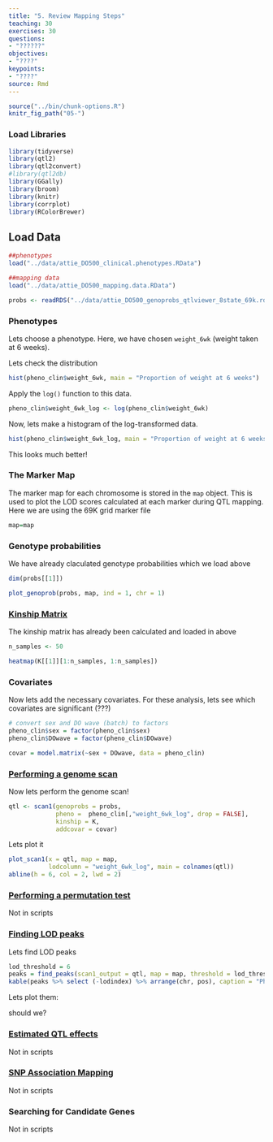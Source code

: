 ```yaml
---
title: "5. Review Mapping Steps"
teaching: 30
exercises: 30
questions:
- "??????"
objectives:
- "????"
keypoints:
- "????"
source: Rmd
---
```


```r
source("../bin/chunk-options.R")
knitr_fig_path("05-")
```

### Load Libraries  

```r
library(tidyverse)
library(qtl2)
library(qtl2convert)
#library(qtl2db)
library(GGally)
library(broom)
library(knitr)
library(corrplot)
library(RColorBrewer)

```

## Load Data

```r

##phenotypes
load("../data/attie_DO500_clinical.phenotypes.RData")

##mapping data
load("../data/attie_DO500_mapping.data.RData")

probs <- readRDS("../data/attie_DO500_genoprobs_qtlviewer_8state_69k.rds")

```

### Phenotypes

Lets choose a phenotype.  Here, we have chosen `weight_6wk` (weight taken at 6 weeks).  


Lets check the distribution


```r

hist(pheno_clin$weight_6wk, main = "Proportion of weight at 6 weeks")

```

Apply the `log()` function to this data.

```r

pheno_clin$weight_6wk_log <- log(pheno_clin$weight_6wk)

```

Now, lets make a histogram of the log-transformed data.

```r

hist(pheno_clin$weight_6wk_log, main = "Proportion of weight at 6 weeks (log-transformed)")

```

This looks much better!

### The Marker Map  

The marker map for each chromosome is stored in the `map` object. This is used to plot the LOD scores calculated at each marker during QTL mapping.  Here we are using the 69K grid marker file

```r

map=map

```

### Genotype probabilities  

We have already claculated genotype probabilities which we load above

```r

dim(probs[[1]])

```

```r

plot_genoprob(probs, map, ind = 1, chr = 1)

```

### [Kinship Matrix](https://smcclatchy.github.io/mapping/04-calc-kinship/)

The kinship matrix has already been calculated and loaded in above


```r

n_samples <- 50

heatmap(K[[1]][1:n_samples, 1:n_samples])

```

### Covariates    

Now lets add the necessary covariates. For these analysis, lets see which covariates are significant (???)

```r

# convert sex and DO wave (batch) to factors
pheno_clin$sex = factor(pheno_clin$sex)
pheno_clin$DOwave = factor(pheno_clin$DOwave)

covar = model.matrix(~sex + DOwave, data = pheno_clin)

```
### [Performing a genome scan](https://smcclatchy.github.io/mapping/06-perform-genome-scan/) 

Now lets perform the genome scan!

```r
qtl <- scan1(genoprobs = probs, 
             pheno =  pheno_clin[,"weight_6wk_log", drop = FALSE],
             kinship = K, 
             addcovar = covar)
```

Lets plot it


```r

plot_scan1(x = qtl, map = map, 
           lodcolumn = "weight_6wk_log", main = colnames(qtl))
abline(h = 6, col = 2, lwd = 2)


```

### [Performing a permutation test](https://smcclatchy.github.io/mapping/10-perform-perm-test/) 

Not in scripts

### [Finding LOD peaks](https://smcclatchy.github.io/mapping/07-find-lod-peaks/)

Lets find LOD peaks

```r
lod_threshold = 6
peaks = find_peaks(scan1_output = qtl, map = map, threshold = lod_threshold, peakdrop = 4, prob = 0.95)
kable(peaks %>% select (-lodindex) %>% arrange(chr, pos), caption = "Phenotype QTL Peaks with LOD >= 6")

```

Lets plot them:

should we?

### [Estimated QTL effects](https://smcclatchy.github.io/mapping/11-est-qtl-effects/) 

Not in scripts


### [SNP Association Mapping](https://smcclatchy.github.io/mapping/12-snp-assoc/)

Not in scripts

### Searching for Candidate Genes

Not in scripts
